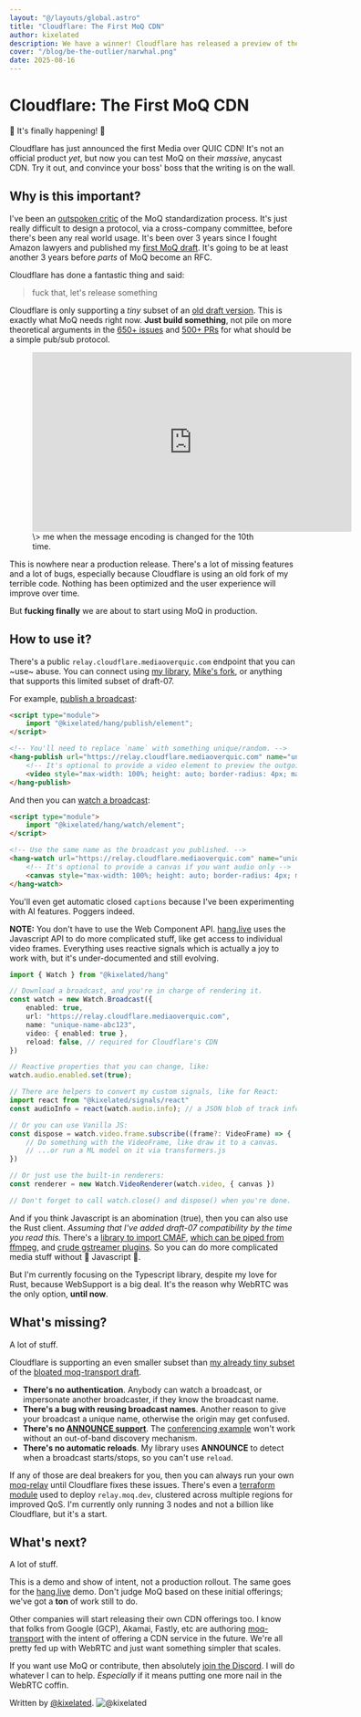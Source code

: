 ```yaml
---
layout: "@/layouts/global.astro"
title: "Cloudflare: The First MoQ CDN"
author: kixelated
description: We have a winner! Cloudflare has released a preview of their MoQ CDN. It's not an official product yet, but progress has been made.
cover: "/blog/be-the-outlier/narwhal.png"
date: 2025-08-16
---
```


# Cloudflare: The First MoQ CDN
🚨 It's finally happening! 🚨

Cloudflare has just announced the first Media over QUIC CDN!
It's not an official product *yet*, but now you can test MoQ on their *massive*, anycast CDN.
Try it out, and convince your boss' boss that the writing is on the wall.

## Why is this important?
I've been an [outspoken critic](./transfork) of the MoQ standardization process.
It's just really difficult to design a protocol, via a cross-company committee, before there's been any real world usage.
It's been over 3 years since I fought Amazon lawyers and published my [first MoQ draft](https://www.ietf.org/archive/id/draft-lcurley-warp-00.html).
It's going to be at least another 3 years before *parts* of MoQ become an RFC.

Cloudflare has done a fantastic thing and said:
> fuck that, let's release something

Cloudflare is only supporting a *tiny* subset of an [old draft version](https://www.ietf.org/archive/id/draft-ietf-moq-transport-07.html).
This is exactly what MoQ needs right now.
**Just build something**, not pile on more theoretical arguments in the [650+ issues](https://github.com/moq-wg/moq-transport/issues) and [500+ PRs](https://github.com/moq-wg/moq-transport/pulls) for what should be a simple pub/sub protocol.

<figure>
	<iframe width="560" height="315" src="https://www.youtube.com/embed/ZXsQAXx_ao0?si=xsAscm04CnwAer4b" title="YouTube video player" frameborder="0" allow="accelerometer; autoplay; clipboard-write; encrypted-media; gyroscope; picture-in-picture; web-share" referrerpolicy="strict-origin-when-cross-origin" allowfullscreen style="margin: 0 auto;"></iframe>
	<figcaption>\> me when the message encoding is changed for the 10th time.</figcaption>
</figure>

This is nowhere near a production release.
There's a lot of missing features and a lot of bugs, especially because Cloudflare is using an old fork of my terrible code.
Nothing has been optimized and the user experience will improve over time.

But **fucking finally** we are about to start using MoQ in production.


## How to use it?
There's a public `relay.cloudflare.mediaoverquic.com` endpoint that you can ~use~ abuse.
You can connect using [my library](https://github.com/kixelated/moq), [Mike's fork](https://github.com/englishm/moq-rs), or anything that supports this limited subset of draft-07.

For example, [publish a broadcast](https://github.com/kixelated/moq/blob/main/js/hang-demo/src/publish.html#L25):
```html
<script type="module">
	import "@kixelated/hang/publish/element";
</script>

<!-- You'll need to replace `name` with something unique/random. -->
<hang-publish url="https://relay.cloudflare.mediaoverquic.com" name="unique-name-abc123" audio video controls captions>
	<!-- It's optional to provide a video element to preview the outgoing media. -->
	<video style="max-width: 100%; height: auto; border-radius: 4px; margin: 0 auto;" muted autoplay></video>
</hang-publish>
```

And then you can [watch a broadcast](https://github.com/kixelated/moq/blob/9f5f6153458c03f255877a036e36f68f742d5c85/js/hang-demo/src/index.html#L30):
```html
<script type="module">
	import "@kixelated/hang/watch/element";
</script>

<!-- Use the same name as the broadcast you published. -->
<hang-watch url="https://relay.cloudflare.mediaoverquic.com" name="unique-name-abc123" muted controls captions>
	<!-- It's optional to provide a canvas if you want audio only -->
	<canvas style="max-width: 100%; height: auto; border-radius: 4px; margin: 0 auto;"></canvas>
</hang-watch>
```

You'll even get automatic closed `captions` because I've been experimenting with AI features.
Poggers indeed.

**NOTE:** You don't have to use the Web Component API.
[hang.live](./first-app) uses the Javascript API to do more complicated stuff, like get access to individual video frames.
Everything uses reactive signals which is actually a joy to work with, but it's under-documented and still evolving.

```typescript
import { Watch } from "@kixelated/hang"

// Download a broadcast, and you're in charge of rendering it.
const watch = new Watch.Broadcast({
	enabled: true,
	url: "https://relay.cloudflare.mediaoverquic.com",
	name: "unique-name-abc123",
	video: { enabled: true },
	reload: false, // required for Cloudflare's CDN
})

// Reactive properties that you can change, like:
watch.audio.enabled.set(true);

// There are helpers to convert my custom signals, like for React:
import react from "@kixelated/signals/react"
const audioInfo = react(watch.audio.info); // a JSON blob of track information

// Or you can use Vanilla JS:
const dispose = watch.video.frame.subscribe((frame?: VideoFrame) => {
	// Do something with the VideoFrame, like draw it to a canvas.
	// ...or run a ML model on it via transformers.js
})

// Or just use the built-in renderers:
const renderer = new Watch.VideoRenderer(watch.video, { canvas })

// Don't forget to call watch.close() and dispose() when you're done.
```

And if you think Javascript is an abomination (true), then you can also use the Rust client.
*Assuming that I've added draft-07 compatibility by the time you read this.*
There's a [library to import CMAF](https://github.com/kixelated/moq/tree/main/rs/hang), [which can be piped from ffmpeg](https://github.com/kixelated/moq/blob/9f5f6153458c03f255877a036e36f68f742d5c85/rs/justfile#L103), and [crude gstreamer plugins](https://github.com/kixelated/moq/blob/9f5f6153458c03f255877a036e36f68f742d5c85/rs/justfile#L119).
So you can do more complicated media stuff without 🤮 Javascript 🤮.

But I'm currently focusing on the Typescript library, despite my love for Rust, because WebSupport is a big deal.
It's the reason why WebRTC was the only option, **until now**.


## What's missing?
A lot of stuff.

Cloudflare is supporting an even smaller subset than [my already tiny subset](https://www.ietf.org/archive/id/draft-lcurley-moq-lite-01.html) of the [bloated moq-transport draft](https://www.ietf.org/archive/id/draft-ietf-moq-transport-13.html).

- **There's no authentication**. Anybody can watch a broadcast, or impersonate another broadcaster, if they know the broadcast name.
- **There's a bug with reusing broadcast names**. Another reason to give your broadcast a unique name, otherwise the origin may get confused.
- **There's no [ANNOUNCE support](https://www.ietf.org/archive/id/draft-lcurley-moq-lite-01.html#name-announce)**. The [conferencing example](https://github.com/kixelated/moq/blob/main/js/hang-demo/src/meet.html) won't work without an out-of-band discovery mechanism.
- **There's no automatic reloads**. My library uses **ANNOUNCE** to detect when a broadcast starts/stops, so you can't use `reload`.

If any of those are deal breakers for you, then you can always run your own [moq-relay](https://github.com/kixelated/moq/tree/main/rs/moq-relay) until Cloudflare fixes these issues.
There's even a [terraform module](https://github.com/kixelated/moq.dev/blob/main/infra/relay.tf) used to deploy `relay.moq.dev`, clustered across multiple regions for improved QoS.
I'm currently only running 3 nodes and not a billion like Cloudflare, but it's a start.


## What's next?
A lot of stuff.

This is a demo and show of intent, not a production rollout.
The same goes for the [hang.live](./first-app) demo.
Don't judge MoQ based on these initial offerings; we've got a **ton** of work still to do.

Other companies will start releasing their own CDN offerings too.
I know that folks from Google (GCP), Akamai, Fastly, etc are authoring [moq-transport](https://datatracker.ietf.org/doc/draft-ietf-moq-transport/) with the intent of offering a CDN service in the future.
We're all pretty fed up with WebRTC and just want something simpler that scales.

If you want use MoQ or contribute, then absolutely [join the Discord](https://discord.gg/FCYF3p99mr).
I will do whatever I can to help.
*Especially* if it means putting one more nail in the WebRTC coffin.

Written by [@kixelated](https://github.com/kixelated).
![@kixelated](/blog/avatar.png)
